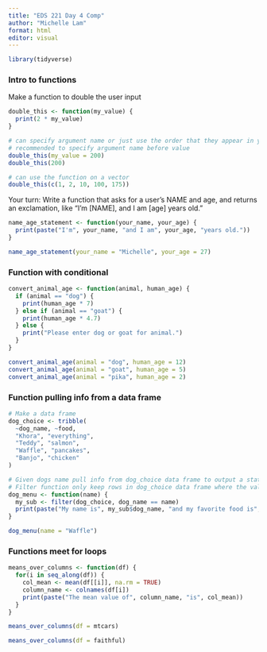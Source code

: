 ```yaml
---
title: "EDS 221 Day 4 Comp"
author: "Michelle Lam"
format: html
editor: visual
---
```


```r
library(tidyverse)
```

### Intro to functions

Make a function to double the user input

```r
double_this <- function(my_value) {
  print(2 * my_value)
}

# can specify argument name or just use the order that they appear in your function
# recommended to specify argument name before value 
double_this(my_value = 200)
double_this(200)

# can use the function on a vector
double_this(c(1, 2, 10, 100, 175))

```

Your turn: Write a function that asks for a user's NAME and age, and returns an exclamation, like "I'm \[NAME\], and I am \[age\] years old."

```r
name_age_statement <- function(your_name, your_age) {
  print(paste("I'm", your_name, "and I am", your_age, "years old."))
}

name_age_statement(your_name = "Michelle", your_age = 27)
```

### Function with conditional

```r
convert_animal_age <- function(animal, human_age) {
  if (animal == "dog") {
    print(human_age * 7)
  } else if (animal == "goat") {
    print(human_age * 4.7)
  } else {
    print("Please enter dog or goat for animal.")
  }
}

convert_animal_age(animal = "dog", human_age = 12)
convert_animal_age(animal = "goat", human_age = 5)
convert_animal_age(animal = "pika", human_age = 2)
```

### Function pulling info from a data frame

```r
# Make a data frame
dog_choice <- tribble(
  ~dog_name, ~food,
  "Khora", "everything",
  "Teddy", "salmon",
  "Waffle", "pancakes",
  "Banjo", "chicken"
)

# Given dogs name pull info from dog_choice data frame to output a statement referencing their favorite food
# Filter function only keep rows in dog_choice data frame where the value int he dog_name column = the name input in the function
dog_menu <- function(name) {
  my_sub <- filter(dog_choice, dog_name == name)
  print(paste("My name is", my_sub$dog_name, "and my favorite food is", my_sub$food))
}

dog_menu(name = "Waffle")
```

### Functions meet for loops

```r
means_over_columns <- function(df) {
  for(i in seq_along(df)) {
    col_mean <- mean(df[[i]], na.rm = TRUE)
    column_name <- colnames(df[i])
    print(paste("The mean value of", column_name, "is", col_mean))
  }
}

means_over_columns(df = mtcars)

means_over_columns(df = faithful)
```
